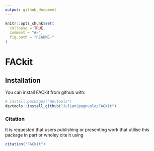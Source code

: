 ```yaml
---
output: github_document
---
```


<!-- README.md is generated from README.Rmd. Please edit that file -->

```r
knitr::opts_chunk$set(
  collapse = TRUE,
  comment = "#>",
  fig.path = "README-"
)
```

# FACkit



## Installation

You can install FACkit from github with:

```r
# install.packages("devtools")
devtools::install_github("JulianSpagnuolo/FACkit")
```


### Citation

It is requested that users publishing or presenting work that utilise this package in part or wholey cite it using

```r
citation("FACkit")
```


